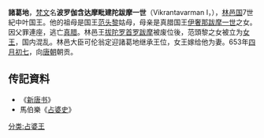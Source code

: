 '''諸葛地'''，[[梵文|梵文]]名'''波罗伽含达摩毗建陀跋摩一世'''（Vikrantavarman I，{{bd|？||？}}），[[林邑国|林邑国]]7世紀中叶国王。他的祖母是国王[[范头黎|范头黎]]姑母，母亲是真腊国王[[伊奢那跋摩一世|伊奢那跋摩一世]]之女。因父罪連座，逃亡[[真腊|真腊]]。林邑王[[拔陀罗首罗跋摩|拔陀罗首罗跋摩]]被废位後，范頭黎之女被立为[[女王|女王]]，国内混乱。林邑大臣可伦翁定迎諸葛地继承王位，女王嫁给他为妻。653年[[四月初七|四月初七]]，向[[唐朝|唐朝]]朝贡。

==传記資料==
*《[[新唐书|新唐书]]》
*馬伯樂《[[占婆史|占婆史]]》  
{{start box}}
{{s-before|[[拔陀罗首罗跋摩|拔陀罗首罗跋摩]]}}
{{s-title|[[占城|占城]]第四王朝第7代王|7世紀中叶}}
{{s-after|[[毗建陀跋摩二世|建多達摩]]}}
{{end box}}
{{占婆君主}}
[[分类:占婆王|分类:占婆王]]